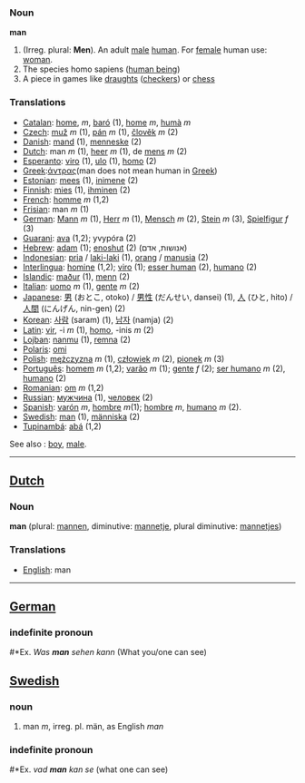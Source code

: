 ===Noun===

'''man'''

# (Irreg. plural: '''Men'''). An adult [[male]] [[human]]. For [[female]] human use: [[woman]].
# The species homo sapiens ([[w:human being|human being]])
# A piece in games like [[draughts]] ([[checkers]]) or [[chess]]

===Translations===
*[[Catalan]]: [[home]], ''m'', [[baró]] (1), [[home]] ''m'', [[humà]] ''m''
*[[Czech]]: [[muž]] ''m'' (1), [[pán]] ''m'' (1), [[člověk]] ''m'' (2)
*[[Danish]]: [[mand]] (1), [[menneske]] (2)
*[[Dutch]]: man ''m'' (1), [[heer]] ''m'' (1), de [[mens]] ''m'' (2)
*[[Esperanto]]: [[viro]] (1), [[ulo]] (1), [[homo]] (2)
*[[Greek]]:[[άντρας]](man does not mean human in [[Greek]])
*[[Estonian]]: [[mees]] (1), [[inimene]] (2)
*[[Finnish]]: [[mies]] (1), [[ihminen]] (2)
*[[French]]: [[homme]] ''m'' (1,2)
*[[Frisian]]: man ''m'' (1)
*[[German]]: [[Mann]] ''m'' (1), [[Herr]] ''m'' (1), [[Mensch]] ''m'' (2), [[Stein]] ''m'' (3), [[Spielfigur]] ''f'' (3)
*[[Guarani]]: [[ava]] (1,2); yvypóra (2)
*[[Hebrew]]: [[adam]] (1); [[enoshut]] (2) (אנושות, אדם)
*[[Indonesian]]: [[pria]] / [[laki-laki]] (1), [[orang]] / [[manusia]] (2)
*[[Interlingua]]: [[homine]] (1,2); [[viro]] (1); [[esser human]] (2), [[humano]] (2)
*[[Islandic]]: [[maður]] (1), [[menn]] (2)
*[[Italian]]: [[uomo]] ''m'' (1), [[gente]] ''m'' (2)
*[[Japanese]]: [[男]] (おとこ, otoko) / [[男性]] (だんせい, dansei) (1), [[人]] (ひと, hito) / [[人間]] (にんげん, nin-gen) (2)
*[[Korean]]: [[사람]] (saram) (1), [[남자]] (namja) (2)
*[[Latin]]: [[vir]], -i ''m'' (1), [[homo]], -inis ''m'' (2)
*[[Lojban]]: [[nanmu]] (1), [[remna]] (2)
*[[Polaris]]: [[omi]]
*[[Polish]]: [[mężczyzna]] ''m'' (1), [[człowiek]] ''m'' (2), [[pionek]] ''m'' (3)
*[[Português]]: [[homem]] ''m'' (1,2); [[varão]] ''m'' (1); [[gente]] ''f'' (2); [[ser humano]] ''m'' (2), [[humano]] (2)
*[[Romanian]]: [[om]] ''m'' (1,2)
*[[Russian]]: [[мужчина]] (1), [[человек]] (2)
*[[Spanish]]: [[varón]] ''m'', [[hombre]] ''m''(1); [[hombre]] ''m'', [[humano]] ''m'' (2).
*[[Swedish]]: [[man]] (1), [[människa]] (2)
*[[Tupinambá]]: [[abá]] (1,2)

See also : [[boy]], [[male]].

----

==[[Dutch]]==
===Noun===

'''man''' (plural: [[mannen]], diminutive: [[mannetje]], plural diminutive: [[mannetjes]])

===Translations===
*[[English]]: man

----

==[[German]]==
===indefinite pronoun===

#*Ex. ''Was '''man''' sehen kann'' (What you/one can see)

==[[Swedish]]==
===noun===
#man ''m'', irreg. pl. män, as English ''man''
===indefinite pronoun===

#*Ex. ''vad '''man''' kan se'' (what one can see)